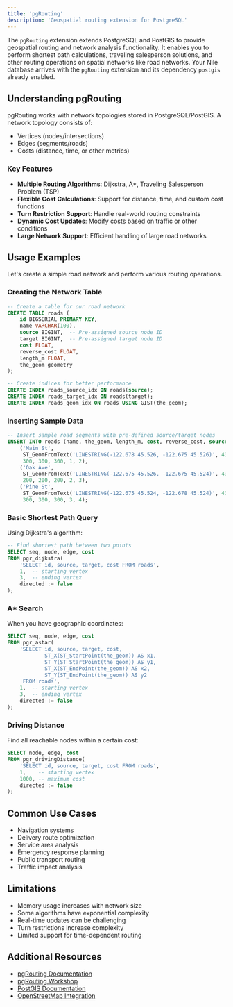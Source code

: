 ```yaml
---
title: 'pgRouting'
description: 'Geospatial routing extension for PostgreSQL'
---
```


The `pgRouting` extension extends PostgreSQL and PostGIS to provide geospatial routing and network analysis functionality. It enables you to perform shortest path calculations, traveling salesperson solutions, and other routing operations on spatial networks like road networks.
Your Nile database arrives with the `pgRouting` extension and its dependency `postgis` already enabled.

## Understanding pgRouting

pgRouting works with network topologies stored in PostgreSQL/PostGIS. A network topology consists of:
- Vertices (nodes/intersections)
- Edges (segments/roads)
- Costs (distance, time, or other metrics)

### Key Features

- **Multiple Routing Algorithms**: Dijkstra, A*, Traveling Salesperson Problem (TSP)
- **Flexible Cost Calculations**: Support for distance, time, and custom cost functions
- **Turn Restriction Support**: Handle real-world routing constraints
- **Dynamic Cost Updates**: Modify costs based on traffic or other conditions
- **Large Network Support**: Efficient handling of large road networks

## Usage Examples

Let's create a simple road network and perform various routing operations.

### Creating the Network Table

```sql
-- Create a table for our road network
CREATE TABLE roads (
    id BIGSERIAL PRIMARY KEY,
    name VARCHAR(100),
    source BIGINT,  -- Pre-assigned source node ID
    target BIGINT,  -- Pre-assigned target node ID
    cost FLOAT,
    reverse_cost FLOAT,
    length_m FLOAT,
    the_geom geometry
);

-- Create indices for better performance
CREATE INDEX roads_source_idx ON roads(source);
CREATE INDEX roads_target_idx ON roads(target);
CREATE INDEX roads_geom_idx ON roads USING GIST(the_geom);
```

### Inserting Sample Data

```sql
-- Insert sample road segments with pre-defined source/target nodes
INSERT INTO roads (name, the_geom, length_m, cost, reverse_cost, source, target) VALUES
    ('Main St', 
     ST_GeomFromText('LINESTRING(-122.678 45.526, -122.675 45.526)', 4326),
     300, 300, 300, 1, 2),
    ('Oak Ave', 
     ST_GeomFromText('LINESTRING(-122.675 45.526, -122.675 45.524)', 4326),
     200, 200, 200, 2, 3),
    ('Pine St', 
     ST_GeomFromText('LINESTRING(-122.675 45.524, -122.678 45.524)', 4326),
     300, 300, 300, 3, 4);
```

### Basic Shortest Path Query

Using Dijkstra's algorithm:
```sql
-- Find shortest path between two points
SELECT seq, node, edge, cost
FROM pgr_dijkstra(
    'SELECT id, source, target, cost FROM roads',
    1,  -- starting vertex
    3,  -- ending vertex
    directed := false
);
```

### A* Search

When you have geographic coordinates:
```sql
SELECT seq, node, edge, cost
FROM pgr_astar(
    'SELECT id, source, target, cost, 
            ST_X(ST_StartPoint(the_geom)) AS x1,
            ST_Y(ST_StartPoint(the_geom)) AS y1,
            ST_X(ST_EndPoint(the_geom)) AS x2,
            ST_Y(ST_EndPoint(the_geom)) AS y2
     FROM roads',
    1,  -- starting vertex
    3,  -- ending vertex
    directed := false
);
```

### Driving Distance

Find all reachable nodes within a certain cost:
```sql
SELECT node, edge, cost
FROM pgr_drivingDistance(
    'SELECT id, source, target, cost FROM roads',
    1,    -- starting vertex
    1000, -- maximum cost
    directed := false
);
```

## Common Use Cases

- Navigation systems
- Delivery route optimization
- Service area analysis
- Emergency response planning
- Public transport routing
- Traffic impact analysis

## Limitations

- Memory usage increases with network size
- Some algorithms have exponential complexity
- Real-time updates can be challenging
- Turn restrictions increase complexity
- Limited support for time-dependent routing

## Additional Resources

- [pgRouting Documentation](https://docs.pgrouting.org/)
- [pgRouting Workshop](https://workshop.pgrouting.org/)
- [PostGIS Documentation](https://postgis.net/documentation/)
- [OpenStreetMap Integration](https://wiki.openstreetmap.org/wiki/pgRouting)
